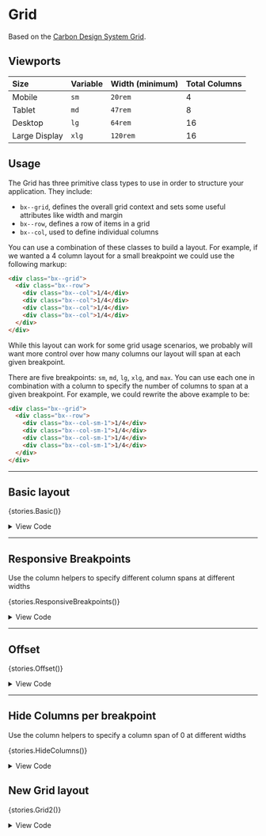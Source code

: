 
<Meta title="Layout/Grid" />

# Grid

Based on the [Carbon Design System Grid](https://github.com/carbon-design-system/carbon/tree/master/packages/grid).

## Viewports

| Size | Variable | Width (minimum) | Total Columns |
|:-|:-|:-|:-|
| Mobile | `sm` | `20rem` | 4 |
| Tablet | `md` | `47rem` | 8 |
| Desktop | `lg` | `64rem` | 16 |
| Large Display | `xlg` | `120rem` | 16 |

## Usage
The Grid has three primitive class types to use in order to structure your
application. They include:

- `bx--grid`, defines the overall grid context and sets some useful attributes
  like width and margin
- `bx--row`, defines a row of items in a grid
- `bx--col`, used to define individual columns

You can use a combination of these classes to build a layout. For example, if we
wanted a 4 column layout for a small breakpoint we could use the following
markup:

```html
<div class="bx--grid">
  <div class="bx--row">
    <div class="bx--col">1/4</div>
    <div class="bx--col">1/4</div>
    <div class="bx--col">1/4</div>
    <div class="bx--col">1/4</div>
  </div>
</div>
```

While this layout can work for some grid usage scenarios, we probably will want
more control over how many columns our layout will span at each given
breakpoint.

There are five breakpoints: `sm`, `md`, `lg`, `xlg`, and `max`. You can use each
one in combination with a column to specify the number of columns to span at a
given breakpoint. For example, we could rewrite the above example to be:

```html
<div class="bx--grid">
  <div class="bx--row">
    <div class="bx--col-sm-1">1/4</div>
    <div class="bx--col-sm-1">1/4</div>
    <div class="bx--col-sm-1">1/4</div>
    <div class="bx--col-sm-1">1/4</div>
  </div>
</div>
```

---

## Basic layout

<Story name='Basic' height='60px'>{stories.Basic()}</Story>

<details>
  <summary>View Code</summary>

  ```html
    <div class="bx--grid">
      <div class="bx--row">
        <div class="bx--col">1</div>
        <div class="bx--col">1</div>
        <div class="bx--col">1</div>
        <div class="bx--col">1</div>
        <div class="bx--col">1</div>
        <div class="bx--col">1</div>
        <div class="bx--col">1</div>
        <div class="bx--col">1</div>
        <div class="bx--col">1</div>
        <div class="bx--col">1</div>
        <div class="bx--col">1</div>
        <div class="bx--col">1</div>
        <div class="bx--col">1</div>
        <div class="bx--col">1</div>
        <div class="bx--col">1</div>
        <div class="bx--col">1</div>
      </div>
      <div class="bx--row">
        <div class="bx--col">1/4</div>
        <div class="bx--col">1/4</div>
        <div class="bx--col">1/4</div>
        <div class="bx--col">1/4</div>
      </div>
      <div class="bx--row">
        <div class="bx--col">1/2</div>
        <div class="bx--col">1/2</div>
      </div>
      <div class="bx--row">
        <div class="bx--col-sm-12 bx--col-md-4">1/2</div>
        <div class="bx--col-sm-4 bx--col-md-4">1/2</div>
      </div>
    </div>
  ```
</details>

---

## Responsive Breakpoints

Use the column helpers to specify different column spans at different widths

<Story name='Responsive Breakpoints' height='60px'>{stories.ResponsiveBreakpoints()}</Story>

<details>
  <summary>View Code</summary>

  ```html
  <div class="bx--grid">
    <div class="bx--row">
      <div class="bx--col-sm-1 bx--col-md-2 bx--col-lg-4">Content</div>
      <div class="bx--col-sm-1 bx--col-md-2 bx--col-lg-6">Content</div>
      <div class="bx--col-sm-1 bx--col-md-2 bx--col-lg-4">Content</div>
      <div class="bx--col-sm-1 bx--col-md-2 bx--col-lg-2">Content</div>
    </div>
  </div>
  ```
</details>

---

## Offset

<Story name='Offset' height='60px'>{stories.Offset()}</Story>

<details>
  <summary>View Code</summary>

  ```html
  <div class="bx--grid">
    <div class="bx--row">
      <div class="bx--offset-lg-15 bx--col-lg-1">1</div>
    </div>
    <div class="bx--row">
      <div class="bx--offset-lg-14 bx--col-lg-2">2</div>
    </div>
    <div class="bx--row">
      <div class="bx--offset-lg-13 bx--col-lg-3">3</div>
    </div>
    <div class="bx--row">
      <div class="bx--offset-lg-12 bx--col-lg-4">4</div>
    </div>
    <div class="bx--row">
      <div class="bx--offset-lg-11 bx--col-lg-5">5</div>
    </div>
    <div class="bx--row">
      <div class="bx--offset-lg-10 bx--col-lg-6">6</div>
    </div>
    <div class="bx--row">
      <div class="bx--offset-lg-9 bx--col-lg-7">7</div>
    </div>
    <div class="bx--row">
      <div class="bx--offset-lg-8 bx--col-lg-8">8</div>
    </div>
    <div class="bx--row">
      <div class="bx--offset-lg-7 bx--col-lg-9">9</div>
    </div>
    <div class="bx--row">
      <div class="bx--offset-lg-6 bx--col-lg-10">10</div>
    </div>
    <div class="bx--row">
      <div class="bx--offset-lg-5 bx--col-lg-11">11</div>
    </div>
    <div class="bx--row">
      <div class="bx--offset-lg-4 bx--col-lg-12">12</div>
    </div>
    <div class="bx--row">
      <div class="bx--offset-lg-3 bx--col-lg-13">13</div>
    </div>
    <div class="bx--row">
      <div class="bx--offset-lg-2 bx--col-lg-14">14</div>
    </div>
    <div class="bx--row">
      <div class="bx--offset-lg-1 bx--col-lg-15">15</div>
    </div>
    <div class="bx--row">
      <div class="bx--offset-lg-0 bx--col-lg-16">16</div>
    </div>
  </div>
  ```
</details>

---

## Hide Columns per breakpoint

Use the column helpers to specify a column span of 0 at different widths

<Story name='Hide Columns' height='60px'>{stories.HideColumns()}</Story>

<details>
  <summary>View Code</summary>

  ```html
  <div class="bx--grid">
    <div class="bx--row">
      <div class="bx--col-sm-1 bx--col-md-2 bx--col-lg-6">Never Hidden</div>
      <div class="bx--col-sm-2 bx--col-md-0 bx--col-lg-6">Hidden on Medium Screens</div>
      <div class="bx--col-sm-0 bx--col-md-3 bx--col-lg-4">Hidden on Small Screens</div>
      <div class="bx--col-sm-1 bx--col-md-3 bx--col-lg-0">Hidden on Large Screens</div>
    </div>
  </div>
  ```
</details>



## New Grid layout

<Story name='Grid2' height='60px'>{stories.Grid2()}</Story>

<details>
  <summary>View Code</summary>

  ```html
    <div class="bx--grid">
      <div class="bx--row">
        <div class="bx--col">1</div>
        <div class="bx--col">2</div>
        <div class="bx--col">3</div>
        <div class="bx--col">4</div>
        <div class="bx--col">5</div>
        <div class="bx--col">6</div>
        <div class="bx--col">7</div>
        <div class="bx--col">8</div>
        <div class="bx--col">9</div>
        <div class="bx--col">10</div>
        <div class="bx--col">11</div>
        <div class="bx--col">12</div>
      </div>      
    </div>
  ```
</details>
